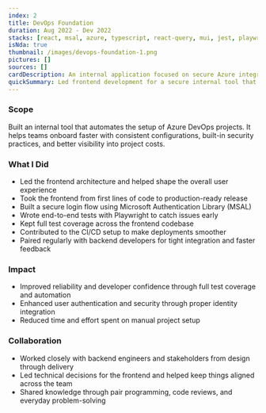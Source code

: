 ```yaml
---
index: 2
title: DevOps Foundation
duration: Aug 2022 - Dev 2022
stacks: [react, msal, azure, typescript, react-query, mui, jest, playwright, mongodb, CI/CD]
isNda: true
thumbnail: /images/devops-foundation-1.png
pictures: []
sources: []
cardDescription: An internal application focused on secure Azure integration and testing automation.
quickSummary: Led frontend development for a secure internal tool that automates Azure DevOps project setup. Focused on authentication, test coverage, CI/CD, and close collaboration with backend developers.
---
```


### Scope

Built an internal tool that automates the setup of Azure DevOps projects. It helps teams onboard faster with consistent configurations, built-in security practices, and better visibility into project costs.

### What I Did

- Led the frontend architecture and helped shape the overall user experience  
- Took the frontend from first lines of code to production-ready release  
- Built a secure login flow using Microsoft Authentication Library (MSAL)  
- Wrote end-to-end tests with Playwright to catch issues early  
- Kept full test coverage across the frontend codebase  
- Contributed to the CI/CD setup to make deployments smoother  
- Paired regularly with backend developers for tight integration and faster feedback

### Impact

- Improved reliability and developer confidence through full test coverage and automation
- Enhanced user authentication and security through proper identity integration
- Reduced time and effort spent on manual project setup

### Collaboration

- Worked closely with backend engineers and stakeholders from design through delivery  
- Led technical decisions for the frontend and helped keep things aligned across the team  
- Shared knowledge through pair programming, code reviews, and everyday problem-solving
